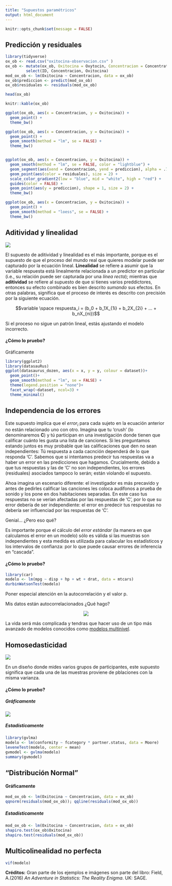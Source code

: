 ```yaml
---
title: "Supuestos paramétricos"
output: html_document
---
```


```r
knitr::opts_chunk$set(message = FALSE)
```

## Predicción y residuales

```r
library(tidyverse)
ox_ob <- read.csv("oxitocina-observacion.csv" )
ox_ob <- mutate(ox_ob, Oxitocina = Oxytocin, Concentracion = Concentration) %>% 
         select(ID, Concentracion, Oxitocina)
mod_ox_ob <- lm(Oxitocina ~ Concentracion, data = ox_ob)
ox_ob$prediccion <- predict(mod_ox_ob)
ox_ob$residuales <- residuals(mod_ox_ob)

head(ox_ob)
```

```r
knitr::kable(ox_ob)
```


```r
ggplot(ox_ob, aes(x = Concentracion, y = Oxitocina)) +
  geom_point() +
  theme_bw()

ggplot(ox_ob, aes(x = Concentracion, y = Oxitocina)) +
  geom_point() +
  geom_smooth(method = "lm", se = FALSE) +
  theme_bw()


ggplot(ox_ob, aes(x = Concentracion, y = Oxitocina)) +
  geom_smooth(method = "lm", se = FALSE, color = "lightblue") +
  geom_segment(aes(xend = Concentracion, yend = prediccion), alpha = .7) +
  geom_point(aes(color = residuales), size = 2) + 
  scale_color_gradient2(low = "blue", mid = "white", high = "red") +  
  guides(color = FALSE) +
  geom_point(aes(y = prediccion), shape = 1, size = 2) +
  theme_bw()

ggplot(ox_ob, aes(x = Concentracion, y = Oxitocina)) +
  geom_point() +
  geom_smooth(method = "loess", se = FALSE) +
  theme_bw()
```


## Aditividad y linealidad

![](images/1.png)

El supuesto de aditividad y linealidad es el más importante, porque es el supuesto de que el proceso del mundo real que quieres modelar puede ser capturado por la ecuación lineal.
**Linealidad** se refiere a asumir que la variable respuesta está linealmente relacionada a un predictor en particular (i.e., su relación puede ser capturada por una *línea recta*); mientras que **aditividad** se refiere al supuesto de que si tienes varios preddictores, entonces su efecto combinado es bien descrito *sumando* sus efectos. En otras palabras, significa que el proceso de interés es descrito con precisión por la siguiente ecuación.

$$variable \space respuesta_i = (b_0 + b_1X_{1i} + b_2X_{2i} + ... + b_nX_{ni})$$

Si el proceso no sigue un patrón lineal, estás ajustando el modelo incorrecto.

#### ¿Cómo lo pruebo?

Gráficamente

```r
library(ggplot2)
library(datasauRus)
ggplot(datasaurus_dozen, aes(x = x, y = y, colour = dataset))+
  geom_point()+
  geom_smooth(method = "lm", se = FALSE) +
  theme(legend.position = "none")+
  facet_wrap(~dataset, ncol=3) +
  theme_minimal()
```

## Independencia de los errores

Este supuesto implica que el $error_i$ para cada sujeto en la ecuación anterior no están relacionado uno con otro. Imagina que tu 'crush' (lo denominaremos **C**) y tú participan en una investigación donde tienen que calificar cuánto les gusta una lista de canciones. Si les preguntamos estando juntos es muy probable que las calificaciones que den no sean independientes: Tú respuesta a cada cacnción dependerá de lo que responda 'C'. Sabemos que si intentamos predecir tus respuestas va a haber un error en las predicciones que hagamos. Crucialmente, debido a que tus respuestas y las de 'C' no son independientes, los errores (residuales) asociados tampoco lo serán; están violando el supuesto.

Ahoa imagina un escenario diferente: el investigador es más precavido y antes de pedirles calificar las canciones les coloca audífonos a prueba de sonido y los pone en dos habitaciones separadas. En este caso tus respuestas no se verían afectadas por las respuestas de 'C', por lo que su error debería de ser independiente: el error en predecir tus respuestas no debería ser influenciad por las respuestas de 'C'. 

Genial... ¿Pero eso qué?

Es importante porque el cálculo del *error estándar* (la manera en que calculamos el error en un modelo) sólo es válida si las muestras son independientes y esta medida es utilizada para calacular los estadísticos y los intervalos de confianza: por lo que puede causar errores de inferencia en "cascada".

#### ¿Cómo lo pruebo?

```r
library(car)
modelo <- lm(mpg ~ disp + hp + wt + drat, data = mtcars)
durbinWatsonTest(modelo)
```

Poner especial atención en la autocorrelación y el valor p.

Mis datos están autocorrelacionados ¿Qué hago?

 <center>![](images/ardilla.gif)</center>

La vida será más complicada y tendras que hacer uso de un tipo más avanzado de modelos conocidos como [modelos multinivel](https://es.wikipedia.org/wiki/Modelo_multinivel).

## Homosedasticidad

![](images/2.png)

En un diseño donde mides varios grupos de participantes, este supuesto significa que cada una de las muestras proviene de pblaciones con la misma varianza.

#### ¿Cómo lo pruebo?

##### Gráficamente

![](images/3.png)

##### Estadísticamente
```r

library(gvlma)
modelo <- lm(conformity ~ fcategory * partner.status, data = Moore)
leveneTest(modelo, center = mean)
gvmodel <- gvlma(modelo) 
summary(gvmodel)
```

## "Distribución Normal"

#### Gráficamente

```r
mod_ox_ob <- lm(Oxitocina ~ Concentracion, data = ox_ob)
qqnorm(residuals(mod_ox_ob)); qqline(residuals(mod_ox_ob))
```

##### Estadísticamente
```r
mod_ox_ob <- lm(Oxitocina ~ Concentracion, data = ox_ob)
shapiro.test(ox_ob$Oxitocina)
shapiro.test(residuals(mod_ox_ob))
```


## Multicolinealidad no perfecta

```r
vif(modelo)
```


**Créditos:** Gran parte de los ejemplos e imágenes son parte del libro:
Field, A.(2016) *An Adventure in Statistics: The Reality Enigma*. UK: SAGE.